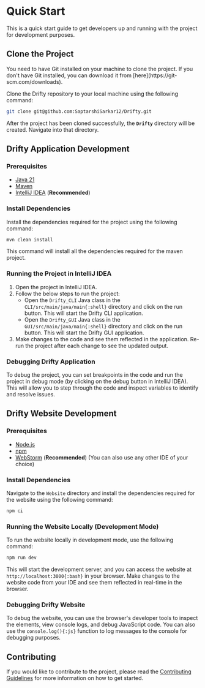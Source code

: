 
# Quick Start

This is a quick start guide to get developers up and running with the project for development purposes.

## Clone the Project

<Callout type="warning">
  You need to have Git installed on your machine to clone the project. If you
  don't have Git installed, you can download it from
  [here](https://git-scm.com/downloads).
</Callout>

Clone the Drifty repository to your local machine using the following command:

```bash
git clone git@github.com:SaptarshiSarkar12/Drifty.git
```

After the project has been cloned successfully, the **`Drifty`** directory will be created. Navigate into that directory.

## Drifty Application Development

### Prerequisites

- [Java 21](https://www.oracle.com/java/technologies/downloads/#java21)
- [Maven](https://maven.apache.org/download.cgi)
- [IntelliJ IDEA](https://www.jetbrains.com/idea/) (**Recommended**)

### Install Dependencies

Install the dependencies required for the project using the following command:

```bash
mvn clean install
```

This command will install all the dependencies required for the maven project.

### Running the Project in IntelliJ IDEA

1. Open the project in IntelliJ IDEA.
2. Follow the below steps to run the project:
   - Open the `Drifty_CLI` Java class in the `CLI/src/main/java/main{:shell}` directory and click on the run button. This will start the Drifty CLI application.
   - Open the `Drifty_GUI` Java class in the `GUI/src/main/java/main{:shell}` directory and click on the run button. This will start the Drifty GUI application.
3. Make changes to the code and see them reflected in the application. Re-run the project after each change to see the updated output.

### Debugging Drifty Application

To debug the project, you can set breakpoints in the code and run the project in debug mode (by clicking on the debug button in IntelliJ IDEA). This will allow you to step through the code and inspect variables to identify and resolve issues.

## Drifty Website Development

### Prerequisites

- [Node.js](https://nodejs.org/en/download/)
- [npm](https://www.npmjs.com/get-npm)
- [WebStorm](https://www.jetbrains.com/webstorm/) (**Recommended**) (You can also use any other IDE of your choice)

### Install Dependencies

Navigate to the `Website` directory and install the dependencies required for the website using the following command:

```bash
npm ci
```

### Running the Website Locally (Development Mode)

To run the website locally in development mode, use the following command:

```bash
npm run dev
```

This will start the development server, and you can access the website at `http://localhost:3000{:bash}` in your browser.
Make changes to the website code from your IDE and see them reflected in real-time in the browser.

### Debugging Drifty Website

To debug the website, you can use the browser's developer tools to inspect the elements, view console logs, and debug JavaScript code. You can also use the `console.log(){:js}` function to log messages to the console for debugging purposes.

## Contributing

If you would like to contribute to the project, please read the [Contributing Guidelines](../contribution.mdx) for more information on how to get started.

